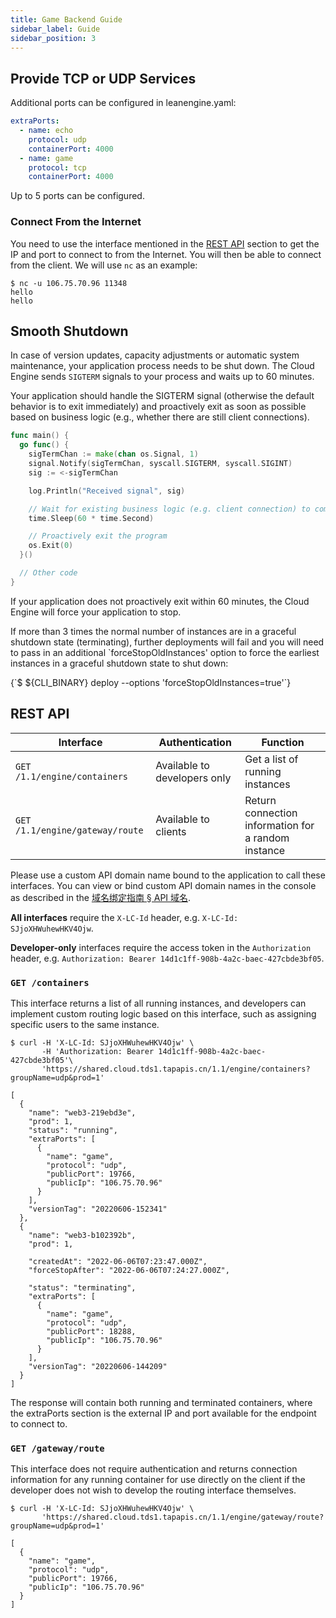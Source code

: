 ```yaml
---
title: Game Backend Guide
sidebar_label: Guide
sidebar_position: 3
---
```



<!--
## 游戏后端实例

:::info
你需要先将云引擎分组调整到游戏后端实例，才能使用这个页面介绍的功能。
:::

我们为游戏后端提供了几种不同的实例规格：

| 规格          | 内存    | CPU    |
| ------------- | ------- | ------ |
| game-1c4g  | 1024 MB  | 1 Core |
| game-2c6g | 2048 MB | 2 Core |
| game-4c8g | 4096 MB | 4 Core |

在 **<Path to="engine" /> > 管理部署 > 你的分组 > 资源** 页面下，可以修改实例的规格和数量。
-->

## Provide TCP or UDP Services

Additional ports can be configured in leanengine.yaml:

```yaml title='leanengine.yaml'
extraPorts:
  - name: echo
    protocol: udp
    containerPort: 4000
  - name: game
    protocol: tcp
    containerPort: 4000
```

Up to 5 ports can be configured.

### Connect From the Internet

You need to use the interface mentioned in the [REST API](#rest-api) section to get the IP and port to connect to from the Internet. You will then be able to connect from the client. We will use `nc` as an example:

```
$ nc -u 106.75.70.96 11348
hello
hello
```

## Smooth Shutdown

In case of version updates, capacity adjustments or automatic system maintenance, your application process needs to be shut down. The Cloud Engine sends `SIGTERM` signals to your process and waits up to 60 minutes.

Your application should handle the SIGTERM signal (otherwise the default behavior is to exit immediately) and proactively exit as soon as possible based on business logic (e.g., whether there are still client connections).

<EngineRuntimes>
<TabItem value='go'>

```go
func main() {
  go func() {
    sigTermChan := make(chan os.Signal, 1)
    signal.Notify(sigTermChan, syscall.SIGTERM, syscall.SIGINT)
    sig := <-sigTermChan

    log.Println("Received signal", sig)

    // Wait for existing business logic (e.g. client connection) to complete
    time.Sleep(60 * time.Second)

    // Proactively exit the program
    os.Exit(0)
  }()

  // Other code
}
```

</TabItem>
</EngineRuntimes>

If your application does not proactively exit within 60 minutes, the Cloud Engine will force your application to stop.

If more than 3 times the normal number of instances are in a graceful shutdown state (terminating), further deployments will fail and you will need to pass in an additional `forceStopOldInstances' option to force the earliest instances in a graceful shutdown state to shut down:

<CodeBlock>
  {`$ ${CLI_BINARY} deploy --options 'forceStopOldInstances=true'`}
</CodeBlock>

## REST API

| Interface                            | Authentication         | Function                       |
| ------------------------------- | ------------ | -------------------------- |
| `GET /1.1/engine/containers`    | Available to developers only | Get a list of running instances     |
| `GET /1.1/engine/gateway/route` | Available to clients   | Return connection information for a random instance |

<Conditional region="cn">

Please use a custom API domain name bound to the application to call these interfaces. You can view or bind custom API domain names in the console as described in the [域名绑定指南 § API 域名](/sdk/domain/guide/#api-域名).

</Conditional>

**All interfaces** require the `X-LC-Id` header, e.g. `X-LC-Id: SJjoXHWuhewHKV4Ojw`.

**Developer-only** interfaces require the access token in the `Authorization` header, e.g. `Authorization: Bearer 14d1c1ff-908b-4a2c-baec-427cbde3bf05`.

### `GET /containers`

This interface returns a list of all running instances, and developers can implement custom routing logic based on this interface, such as assigning specific users to the same instance.

```
$ curl -H 'X-LC-Id: SJjoXHWuhewHKV4Ojw' \
       -H 'Authorization: Bearer 14d1c1ff-908b-4a2c-baec-427cbde3bf05'\
       'https://shared.cloud.tds1.tapapis.cn/1.1/engine/containers?groupName=udp&prod=1'

[
  {
    "name": "web3-219ebd3e",
    "prod": 1,
    "status": "running",
    "extraPorts": [
      {
        "name": "game",
        "protocol": "udp",
        "publicPort": 19766,
        "publicIp": "106.75.70.96"
      }
    ],
    "versionTag": "20220606-152341"
  },
  {
    "name": "web3-b102392b",
    "prod": 1,

    "createdAt": "2022-06-06T07:23:47.000Z",
    "forceStopAfter": "2022-06-06T07:24:27.000Z",

    "status": "terminating",
    "extraPorts": [
      {
        "name": "game",
        "protocol": "udp",
        "publicPort": 18288,
        "publicIp": "106.75.70.96"
      }
    ],
    "versionTag": "20220606-144209"
  }
]
```

The response will contain both running and terminated containers, where the extraPorts section is the external IP and port available for the endpoint to connect to.

### `GET /gateway/route`

This interface does not require authentication and returns connection information for any running container for use directly on the client if the developer does not wish to develop the routing interface themselves.

```
$ curl -H 'X-LC-Id: SJjoXHWuhewHKV4Ojw' \
       'https://shared.cloud.tds1.tapapis.cn/1.1/engine/gateway/route?groupName=udp&prod=1'

[
  {
    "name": "game",
    "protocol": "udp",
    "publicPort": 19766,
    "publicIp": "106.75.70.96"
  }
]
```

